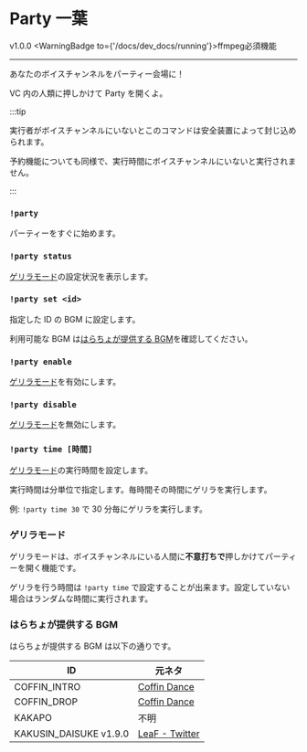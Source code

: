 
# Party 一葉

<VersionBadge>v1.0.0</VersionBadge>
<WarningBadge to={'/docs/dev_docs/running'}>ffmpeg必須機能</WarningBadge>

---

あなたのボイスチャンネルをパーティー会場に！

VC 内の人類に押しかけて Party を開くよ。

:::tip

実行者がボイスチャンネルにいないとこのコマンドは安全装置によって封じ込められます。

予約機能についても同様で、実行時間にボイスチャンネルにいないと実行されません。

:::

### `!party`

パーティーをすぐに始めます。

### `!party status`

[ゲリラモード](#ゲリラモード)の設定状況を表示します。

### `!party set <id>`

指定した ID の BGM に設定します。

利用可能な BGM は[はらちょが提供する BGM](#はらちょが提供する-bgm)を確認してください。

### `!party enable`

[ゲリラモード](#ゲリラモード)を有効にします。

### `!party disable`

[ゲリラモード](#ゲリラモード)を無効にします。

### `!party time [時間]`

[ゲリラモード](#ゲリラモード)の実行時間を設定します。

実行時間は分単位で指定します。毎時間その時間にゲリラを実行します。

例: `!party time 30` で 30 分毎にゲリラを実行します。

### ゲリラモード

ゲリラモードは、ボイスチャンネルにいる人間に**不意打ちで**押しかけてパーティーを開く機能です。

ゲリラを行う時間は `!party time` で設定することが出来ます。設定していない場合はランダムな時間に実行されます。

### はらちょが提供する BGM

はらちょが提供する BGM は以下の通りです。

| ID                                                               | 元ネタ                                                                |
| ---------------------------------------------------------------- | --------------------------------------------------------------------- |
| COFFIN_INTRO                                                     | [Coffin Dance](https://www.youtube.com/watch?v=j9V78UbdzWI)           |
| COFFIN_DROP                                                      | [Coffin Dance](https://www.youtube.com/watch?v=j9V78UbdzWI)           |
| KAKAPO                                                           | 不明                                                                  |
| KAKUSIN_DAISUKE <span class="badge badge--success">v1.9.0</span> | [LeaF - Twitter](https://twitter.com/7eaF/status/1509153813235892229) |
